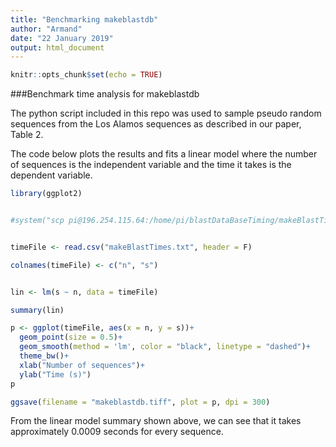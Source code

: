 ```yaml
---
title: "Benchmarking makeblastdb"
author: "Armand"
date: "22 January 2019"
output: html_document
---
```


```r
knitr::opts_chunk$set(echo = TRUE)
```

###Benchmark time analysis for makeblastdb

The python script included in this repo was used to sample pseudo random sequences from the Los Alamos sequences as described in our paper, Table 2.
<p>
The code below plots the results and fits a linear model where the number of sequences is the independent variable and the time it takes is the dependent variable.
<p>
```r
library(ggplot2)


#system("scp pi@196.254.115.64:/home/pi/blastDataBaseTiming/makeBlastTimes.txt .")


timeFile <- read.csv("makeBlastTimes.txt", header = F)

colnames(timeFile) <- c("n", "s")


lin <- lm(s ~ n, data = timeFile)

summary(lin)

p <- ggplot(timeFile, aes(x = n, y = s))+
  geom_point(size = 0.5)+
  geom_smooth(method = 'lm', color = "black", linetype = "dashed")+
  theme_bw()+
  xlab("Number of sequences")+
  ylab("Time (s)")
p

ggsave(filename = "makeblastdb.tiff", plot = p, dpi = 300)
```

<p>
From the linear model summary shown above, we can see that it takes approximately 0.0009 seconds for every sequence.

<br>
<br>
<br>
<br>
<br>

